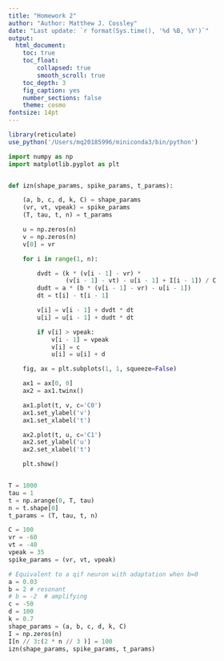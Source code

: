 ```yaml
---
title: "Homework 2"
author: "Author: Matthew J. Cossley"
date: "Last update: `r format(Sys.time(), '%d %B, %Y')`"
output:
  html_document:
    toc: true
    toc_float:
        collapsed: true
        smooth_scroll: true
    toc_depth: 3
    fig_caption: yes
    number_sections: false
    theme: cosmo
fontsize: 14pt
---
```


```r
library(reticulate)
use_python('/Users/mq20185996/miniconda3/bin/python')
```

```python
import numpy as np
import matplotlib.pyplot as plt


def izn(shape_params, spike_params, t_params):

    (a, b, c, d, k, C) = shape_params
    (vr, vt, vpeak) = spike_params
    (T, tau, t, n) = t_params

    u = np.zeros(n)
    v = np.zeros(n)
    v[0] = vr

    for i in range(1, n):

        dvdt = (k * (v[i - 1] - vr) *
                (v[i - 1] - vt) - u[i - 1] + I[i - 1]) / C
        dudt = a * (b * (v[i - 1] - vr) - u[i - 1])
        dt = t[i] - t[i - 1]

        v[i] = v[i - 1] + dvdt * dt
        u[i] = u[i - 1] + dudt * dt

        if v[i] > vpeak:
            v[i - 1] = vpeak
            v[i] = c
            u[i] = u[i] + d

    fig, ax = plt.subplots(1, 1, squeeze=False)

    ax1 = ax[0, 0]
    ax2 = ax1.twinx()

    ax1.plot(t, v, c='C0')
    ax1.set_ylabel('v')
    ax1.set_xlabel('t')

    ax2.plot(t, u, c='C1')
    ax2.set_ylabel('u')
    ax2.set_xlabel('t')

    plt.show()


T = 1000
tau = 1
t = np.arange(0, T, tau)
n = t.shape[0]
t_params = (T, tau, t, n)

C = 100
vr = -60
vt = -40
vpeak = 35
spike_params = (vr, vt, vpeak)

# Equivalent to a qif neuron with adaptation when b=0
a = 0.03
b = 2 # resonant
# b = -2  # amplifying
c = -50
d = 100
k = 0.7
shape_params = (a, b, c, d, k, C)
I = np.zeros(n)
I[n // 3:(2 * n // 3 )] = 100
izn(shape_params, spike_params, t_params)
```

